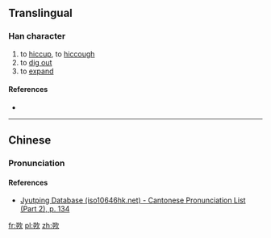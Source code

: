 ==Translingual==

===Han character===
{{Han char|rn=76|rad=欠|as=06|sn=10|four=|canj=TUNO|ids=⿰屰欠}}

# to [[hiccup]], to [[hiccough]]
# to [[dig out]]
# to [[expand]]

====References====
* {{Han ref|kx=0567.220|dkj=16064|dj=0955.400|hdz=32139.060|uh=6B2E|ud=27438}}

----

==Chinese==
{{zh-forms}}

===Pronunciation===
{{zh-pron
|m=jué
|c=kyut3
|mc=y
|oc=y
|ma=
|cat=v
}}

====References====
* [http://www.iso10646hk.net/jp/document/download.jsp Jyutping Database (iso10646hk.net) - Cantonese Pronunciation List (Part 2), p. 134]

[[fr:欮]]
[[pl:欮]]
[[zh:欮]]